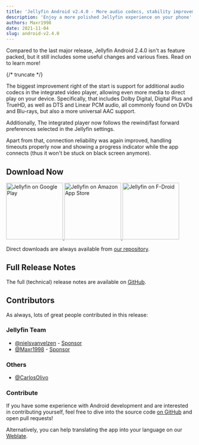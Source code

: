 ```yaml
---
title: 'Jellyfin Android v2.4.0 - More audio codecs, stability improvements and various tweaks'
description: 'Enjoy a more polished Jellyfin experience on your phone'
authors: Maxr1998
date: 2021-11-04
slug: android-v2.4.0
---
```


Compared to the last major release, Jellyfin Android 2.4.0 isn't as feature packed, but it still includes some useful changes and various fixes. Read on to learn more!

{/* truncate */}

The biggest improvement right of the start is support for additional audio codecs in the integrated video player, allowing even more media to direct play on your device. Specifically, that includes Dolby Digital, Digital Plus and TrueHD, as well as DTS and Linear PCM audio, all commonly found on DVDs and Blu-rays, but also a more universal AAC support.

Additionally, The integrated player now follows the rewind/fast forward preferences selected in the Jellyfin settings.

Apart from that, connection reliability was again improved, handling timeouts properly now and showing a progress indicator while the app connects (thus it won't be stuck on black screen anymore).

## Download Now

<a className="margin-right--md" href="https://play.google.com/store/apps/details?id=org.jellyfin.mobile">
  <img width="153" alt="Jellyfin on Google Play" src="/images/store-icons/google-play.png" />
</a>

<a className="margin-right--md" href="https://www.amazon.com/gp/product/B081RFTTQ9">
  <img width="153" alt="Jellyfin on Amazon App Store" src="/images/store-icons/amazon.png" />
</a>

<a href="https://f-droid.org/en/packages/org.jellyfin.mobile/">
  <img width="153" alt="Jellyfin on F-Droid" src="/images/store-icons/fdroid.png" />
</a>

Direct downloads are always available from [our repository](https://repo.jellyfin.org/releases/client/android/).

## Full Release Notes

The full (technical) release notes are available on [GitHub](https://github.com/jellyfin/jellyfin-android/releases/tag/v2.4.0).

## Contributors

As always, lots of great people contributed in this release:

### Jellyfin Team

- [@nielsvanvelzen](https://github.com/nielsvanvelzen) - [Sponsor](https://github.com/sponsors/nielsvanvelzen)
- [@Maxr1998](https://github.com/Maxr1998) - [Sponsor](https://github.com/sponsors/Maxr1998)

### Others

- [@CarlosOlivo](https://github.com/CarlosOlivo)

### Contribute

If you have some experience with Android development and are interested in contributing yourself, feel free to dive into the source code [on GitHub](https://github.com/jellyfin/jellyfin-android) and open pull requests!

Alternatively, you can help translating the app into your language on our [Weblate](https://translate.jellyfin.org/projects/jellyfin-android/jellyfin-android/).
